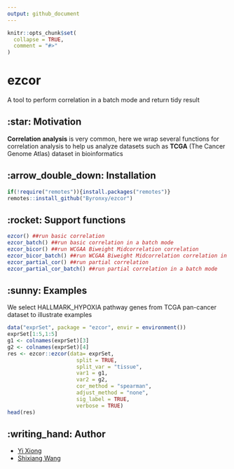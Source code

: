 ```yaml
---
output: github_document
---
```


<!-- README.md is generated from README.Rmd. Please edit that file -->

```r
knitr::opts_chunk$set(
  collapse = TRUE,
  comment = "#>"
)
```

# ezcor
A tool to perform correlation in a batch mode and return tidy result

## :star: Motivation
**Correlation analysis** is very common, here we wrap several functions for correlation analysis to help us analyze datasets such as **TCGA** (The Cancer Genome Atlas) dataset in bioinformatics

## :arrow_double_down: Installation
```r
if(!require("remotes")){install.packages("remotes")}
remotes::install_github("Byronxy/ezcor")
```

## :rocket: Support functions

```r
ezcor() ##run basic correlation
ezcor_batch() ##run basic correlation in a batch mode
ezcor_bicor() ##run WCGAA Biweight Midcorrelation correlation
ezcor_bicor_batch() ##run WCGAA Biweight Midcorrelation correlation in a batch mode
ezcor_partial_cor() ##run partial correlation
ezcor_partial_cor_batch() ##run partial correlation in a batch mode
```

## :sunny: Examples
We select HALLMARK_HYPOXIA pathway genes from TCGA pan-cancer dataset to illustrate examples
```r
data("exprSet", package = "ezcor", envir = environment())
exprSet[1:5,1:5]
g1 <- colnames(exprSet)[3]
g2 <- colnames(exprSet)[4]
res <- ezcor::ezcor(data= exprSet,
                      split = TRUE,
                      split_var = "tissue",
                      var1 = g1,
                      var2 = g2,
                      cor_method = "spearman",
                      adjust_method = "none",
                      sig_label = TRUE,
                      verbose = TRUE)
head(res)
```

## :writing_hand: Author
* [Yi Xiong](https://github.com/Byronxy)
* [Shixiang Wang](https://github.com/ShixiangWang)


